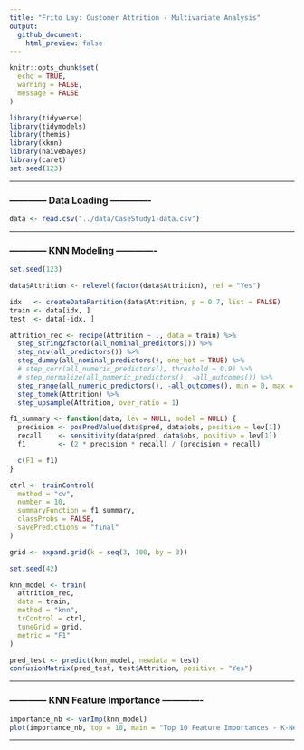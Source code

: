 ```yaml
---
title: "Frito Lay: Customer Attrition - Multivariate Analysis"
output: 
  github_document:
    html_preview: false
---
```


```r
knitr::opts_chunk$set(
  echo = TRUE,       
  warning = FALSE,   
  message = FALSE    
)
```

```r
library(tidyverse)
library(tidymodels)  
library(themis)
library(kknn)
library(naivebayes) 
library(caret)
set.seed(123)
```


--------------------------------------------------------------------------------------------------------------------------------------------------


### ------------ Data Loading -------------

```r
data <- read.csv("../data/CaseStudy1-data.csv")
```


--------------------------------------------------------------------------------------------------------------------------------------------------


### ------------ KNN Modeling -------------

```r
set.seed(123)

data$Attrition <- relevel(factor(data$Attrition), ref = "Yes")

idx   <- createDataPartition(data$Attrition, p = 0.7, list = FALSE)
train <- data[idx, ]
test  <- data[-idx, ]

attrition_rec <- recipe(Attrition ~ ., data = train) %>%
  step_string2factor(all_nominal_predictors()) %>%
  step_nzv(all_predictors()) %>%
  step_dummy(all_nominal_predictors(), one_hot = TRUE) %>%
  # step_corr(all_numeric_predictors(), threshold = 0.9) %>%
  # step_normalize(all_numeric_predictors(), -all_outcomes()) %>%
  step_range(all_numeric_predictors(), -all_outcomes(), min = 0, max = 1) %>% 
  step_tomek(Attrition) %>%
  step_upsample(Attrition, over_ratio = 1)

f1_summary <- function(data, lev = NULL, model = NULL) {
  precision <- posPredValue(data$pred, data$obs, positive = lev[1])
  recall    <- sensitivity(data$pred, data$obs, positive = lev[1])
  f1        <- (2 * precision * recall) / (precision + recall)

  c(F1 = f1)
}

ctrl <- trainControl(
  method = "cv",
  number = 10,
  summaryFunction = f1_summary,
  classProbs = FALSE,
  savePredictions = "final"
)

grid <- expand.grid(k = seq(3, 100, by = 3))

set.seed(42)

knn_model <- train(
  attrition_rec,
  data = train,
  method = "knn",
  trControl = ctrl,
  tuneGrid = grid,
  metric = "F1"
)

pred_test <- predict(knn_model, newdata = test)
confusionMatrix(pred_test, test$Attrition, positive = "Yes")
```


--------------------------------------------------------------------------------------------------------------------------------------------------


### ------------ KNN Feature Importance -------------

```r
importance_nb <- varImp(knn_model)
plot(importance_nb, top = 10, main = "Top 10 Feature Importances - K-Nearest Neighbors")
```



--------------------------------------------------------------------------------------------------------------------------------------------------



